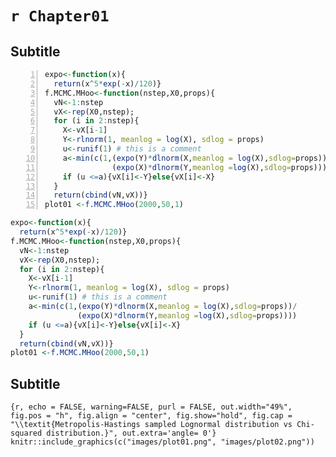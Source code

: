 # `r Chapter01`

\lipsum[2-4]

## Subtitle

\begin{wrapfigure}{r}{0.3\textwidth}
\centering
\includegraphics[width=0.3\textwidth]{images/pepe.png}
\vspace{-10pt}
\caption{Basic layout}
\end{wrapfigure}

\lipsum[2-6]

```{#numCode .R .numberLines}
expo<-function(x){
  return(x^5*exp(-x)/120)}
f.MCMC.MHoo<-function(nstep,X0,props){
  vN<-1:nstep
  vX<-rep(X0,nstep);
  for (i in 2:nstep){
    X<-vX[i-1]
    Y<-rlnorm(1, meanlog = log(X), sdlog = props) 
    u<-runif(1) # this is a comment
    a<-min(c(1,(expo(Y)*dlnorm(X,meanlog = log(X),sdlog=props))/
               (expo(X)*dlnorm(Y,meanlog =log(X),sdlog=props))))
    if (u <=a){vX[i]<-Y}else{vX[i]<-X}
  }
  return(cbind(vN,vX))}
plot01 <-f.MCMC.MHoo(2000,50,1)
```

```{r, echo = FALSE, purl = TRUE, eval = FALSE}
expo<-function(x){
  return(x^5*exp(-x)/120)}
f.MCMC.MHoo<-function(nstep,X0,props){
  vN<-1:nstep
  vX<-rep(X0,nstep);
  for (i in 2:nstep){
    X<-vX[i-1]
    Y<-rlnorm(1, meanlog = log(X), sdlog = props) 
    u<-runif(1) # this is a comment
    a<-min(c(1,(expo(Y)*dlnorm(X,meanlog = log(X),sdlog=props))/
               (expo(X)*dlnorm(Y,meanlog =log(X),sdlog=props))))
    if (u <=a){vX[i]<-Y}else{vX[i]<-X}
  }
  return(cbind(vN,vX))}
plot01 <-f.MCMC.MHoo(2000,50,1)
```

## Subtitle

\lipsum[1-5]


```{r, echo = FALSE, warning=FALSE, purl = FALSE, out.width="49%", fig.pos = "h", fig.align = "center", fig.show="hold", fig.cap = "\\textit{Metropolis-Hastings sampled Lognormal distribution vs Chi-squared distribution.}", out.extra='angle= 0'}
knitr::include_graphics(c("images/plot01.png", "images/plot02.png"))
```
